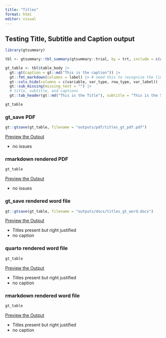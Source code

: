 ```yaml
---
title: "Titles"
format: html
editor: visual
---
```


## Testing Title, Subtitle and Caption output

```r
library(gtsummary)

tbl <- gtsummary::tbl_summary(gtsummary::trial, by = trt, include = c(age, grade), missing = "always", label = list(age = "Age")) |> add_overall()

gt_table <- tbl$table_body |> 
  gt::gt(caption = gt::md("This is the caption")) |> 
  gt::fmt_markdown(columns = label) |> # need this to recognize the line break in the table body
  gt::cols_hide(columns = c(variable, var_type, row_type, var_label)) |> 
  gt::sub_missing(missing_text = "") |> 
  # title, subtitle, and captions
  gt::tab_header(gt::md("This is the Title"), subtitle = "This is the Subtitle")

gt_table
```

### gt_save PDF

```r
gt::gtsave(gt_table, filename = "outputs/pdf/titles_gt_pdf.pdf")
```

[Preview the Output](outputs/pdf/titles_gt_pdf.pdf)

-   no issues

### rmarkdown rendered PDF

```r
gt_table
```

[Preview the Output](outputs/pdf/titles_rmd_pdf.pdf)

-   no issues

### gt_save rendered word file

```r
gt::gtsave(gt_table, filename = "outputs/docx/titles_gt_word.docx")
```

[Preview the Output](outputs/docx/titles_gt_word.docx)

-   Titles present but right justified
-   no caption

### quarto rendered word file

```r
gt_table
```

[Preview the Output](outputs/docx/titles_qmd_word.docx)

-   Titles present but right justified
-   no caption

### rmarkdown rendered word file

```r
gt_table
```

[Preview the Output](outputs/docx/titles_rmd_word.docx)

-   Titles present but right justified
-   no caption
